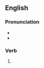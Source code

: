 ==English==

===Pronunciation===
* {{IPA|en|/ˈwɛtəd/}}
* {{homophones|en|whetted}}

===Verb===
{{head|en|verb form}}

# {{en-past of|wet}}
